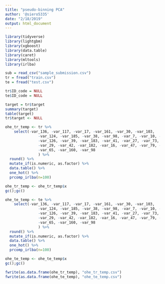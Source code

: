 ```yaml
---
title: "pseudo-binning PCA"
author: '@siero5335'
date: "2/18/2019"
output: html_document
---
```


```r
library(tidyverse)
library(lightgbm)
library(xgboost)
library(data.table)
library(caret)
library(mltools)
library(irlba)
```

```r
sub = read_csv("sample_submission.csv")
tr = fread("train.csv")
te = fread("test.csv")
```

```r
tr$ID_code = NULL
te$ID_code = NULL
```

```r
target = tr$target
summary(target)
table(target)
tr$target <- NULL
```

```r
ohe_tr_temp <- tr %>%
    select(-var_136, -var_117, -var_17, -var_161, -var_30, -var_103,
               -var_124, -var_185, -var_38, -var_98, -var_7, -var_10, -var_100,
               -var_126, -var_39, -var_183, -var_41, -var_27, -var_73, -var_189,
               -var_29, -var_42, -var_182, -var_16, -var_47, -var_79, -var_176,
               -var_65, -var_160, -var_98
               ) %>%
  round() %>%
  mutate_if(is.numeric, as.factor) %>%
  data.table() %>%  
  one_hot() %>% 
  prcomp_irlba(n=100)

ohe_tr_temp <- ohe_tr_temp$x
gc();gc()
```  

```r
ohe_te_temp <- te %>%
    select(-var_136, -var_117, -var_17, -var_161, -var_30, -var_103,
               -var_124, -var_185, -var_38, -var_98, -var_7, -var_10, -var_100,
               -var_126, -var_39, -var_183, -var_41, -var_27, -var_73, -var_189,
               -var_29, -var_42, -var_182, -var_16, -var_47, -var_79, -var_176,
               -var_65, -var_160, -var_98
               ) %>%
  round() %>%
  mutate_if(is.numeric, as.factor) %>%
  data.table() %>%  
  one_hot() %>% 
  prcomp_irlba(n=100)

ohe_te_temp <- ohe_te_temp$x
gc();gc()
```


```r
fwrite(as.data.frame(ohe_tr_temp), "ohe_tr_temp.csv")
fwrite(as.data.frame(ohe_te_temp), "ohe_te_temp.csv")
```